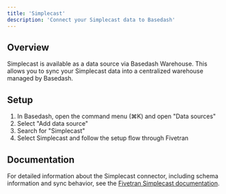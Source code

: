 ```yaml
---
title: 'Simplecast'
description: 'Connect your Simplecast data to Basedash'
---
```


## Overview

Simplecast is available as a data source via Basedash Warehouse. This allows you to sync your Simplecast data into a centralized warehouse managed by Basedash.

## Setup

1. In Basedash, open the command menu (⌘K) and open "Data sources"
2. Select "Add data source"
3. Search for "Simplecast"
4. Select Simplecast and follow the setup flow through Fivetran

## Documentation

For detailed information about the Simplecast connector, including schema information and sync behavior, see the [Fivetran Simplecast documentation](https://fivetran.com/docs/connectors/applications/simplecast).
